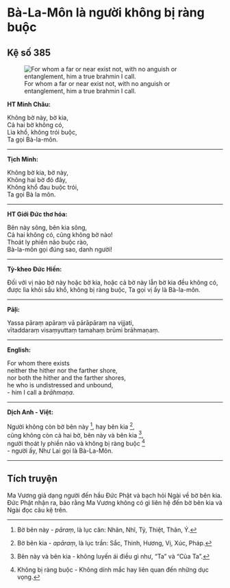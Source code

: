 # Bà-La-Môn là người không bị ràng buộc {- #ba-la-mon-la-nguoi-khong-bi-rang-buoc}

## Kệ số 385 {- #ke-so-385}

![For whom a far or near exist not, with no anguish or entanglement, him a true brahmin I call.](images/kinh-phap-cu-ke-so-385-dhammapada-verse-385.jpg){fig-align="center" .lightbox}

**HT Minh Châu:**

Không bờ này, bờ kia,  
Cả hai bờ không có,  
Lìa khổ, không trói buộc,  
Ta gọi Bà-la-môn.  

<hr class="divider">

**Tịch Minh:**

Không bờ kia, bờ này,  
Không hai bờ đó đây,  
Không khổ đau buộc trói,  
Ta gọi Bà la môn.  

<hr class="divider">

**HT Giới Đức thơ hóa:**

Bên này sông, bên kia sông,  
Cả hai không có, cũng không bờ nào!  
Thoát ly phiền não buộc rào,  
Bà-la-môn gọi đúng sao, danh người!  

<hr class="divider">

**Tỳ-kheo Đức Hiền:**

Đối với vị nào bờ này hoặc bờ kia, hoặc cả bờ này lẫn bờ kia đều không có, được lìa khỏi sầu khổ, không bị ràng buộc, Ta gọi vị ấy là Bà-la-môn.  

<hr class="divider">

**Pāḷi:**

Yassa pāraṃ apāraṃ vā pārāpāraṃ na vijjati,  
vītaddaraṃ visaṃyuttaṃ tamahaṃ brūmi brāhmaṇaṃ.  

<hr class="divider">

**English:**

For whom there exists  
neither the hither nor the farther shore,  
nor both the hither and the farther shores,  
he who is undistressed and unbound,  
- him I call a *brāhmaṇa*.  

<hr class="divider">

**Dịch Anh - Việt:**

Người không còn bờ bên này [^1], hay bên kia [^2],  
cũng không còn cả hai bờ, bên này và bên kia [^3],  
người thoát ly phiền não và không bị ràng buộc [^4]  
- người ấy, Như Lai gọi là Bà-La-Môn.  

<hr class="divider">

## Tích truyện {- #tich-truyen}

Ma Vương giả dạng người đến hầu Ðức Phật và bạch hỏi Ngài về bờ bên kia. Ðức Phật nhận ra, bảo rằng Ma Vương không có gì liên hệ đến bờ bên kia và Ngài đọc câu kệ trên.

[^1]: Bờ bên này - *pāraṃ*, là lục căn: Nhãn, Nhĩ, Tỷ, Thiệt, Thân, Ý.

[^2]: Bờ bên kia - *apāraṃ*, là lục trần: Sắc, Thinh, Hương, Vị, Xúc, Pháp.

[^3]: Bên này và bên kia - không luyến ái điều gì như, "Ta" và "Của Ta".

[^4]: Không bị ràng buộc - Không dính mắc hay liên quan đến những dục vọng.
